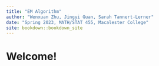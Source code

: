 ```yaml
--- 
title: "EM Algorithm"
author: "Wenxuan Zhu, Jingyi Guan, Sarah Tannert-Lerner"
date: "Spring 2023, MATH/STAT 455, Macalester College"
site: bookdown::bookdown_site
---
```


# Welcome!





